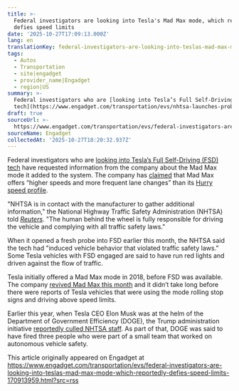 ```yaml
---
title: >-
  Federal investigators are looking into Tesla's Mad Max mode, which reportedly
  defies speed limits
date: '2025-10-27T17:09:13.000Z'
lang: en
translationKey: federal-investigators-are-looking-into-teslas-mad-max-mode-w
tags:
  - Autos
  - Transportation
  - site|engadget
  - provider_name|Engadget
  - region|US
summary: >-
  Federal investigators who are [looking into Tesla’s Full Self-Driving (FSD)
  tech](https://www.engadget.com/transportation/evs/nhtsa-launches-probe-into-teslas-f...
draft: true
sourceUrl: >-
  https://www.engadget.com/transportation/evs/federal-investigators-are-looking-into-teslas-mad-max-mode-which-reportedly-defies-speed-limits-170913959.html?src=rss
sourceName: Engadget
collectedAt: '2025-10-27T18:20:32.937Z'
---
```

Federal investigators who are [looking into Tesla’s Full Self-Driving (FSD) tech](https://www.engadget.com/transportation/evs/nhtsa-launches-probe-into-teslas-full-self-driving-tech-141102274.html) have requested information from the company about the Mad Max mode it added to the system. The company has [claimed](https://electrek.co/2025/10/16/tesla-mad-max-full-self-driving-mode-ignores-speed-limits/) that Mad Max offers “higher speeds and more frequent lane changes” than its [Hurry speed profile](https://www.tesla.com/ownersmanual/modely/en_us/GUID-2CB60804-9CEA-4F4B-8B04-09B991368DC5.html).

"NHTSA is in contact with the manufacturer to gather additional information," the National Highway Traffic Safety Administration (NHTSA) told [_Reuters_](https://www.reuters.com/business/autos-transportation/us-agency-asking-tesla-about-mad-max-driver-assistance-mode-2025-10-24/). "The human behind the wheel is fully responsible for driving the vehicle and complying with all traffic safety laws."

When it opened a fresh probe into FSD earlier this month, the NHTSA said the tech had "induced vehicle behavior that violated traffic safety laws.” Some Tesla vehicles with FSD engaged are said to have run red lights and driven against the flow of traffic.

Tesla initially offered a Mad Max mode in 2018, before FSD was available. The company [revived Mad Max this month](https://www.engadget.com/tesla-reintroduces-mad-max-full-self-driving-mode-that-breaks-speed-limits-190659583.html) and it didn’t take long before there were reports of Tesla vehicles that were using the mode rolling stop signs and driving above speed limits.

Earlier this year, when Tesla CEO Elon Musk was at the helm of the Department of Government Efficiency (DOGE), the Trump administration initiative [reportedly culled NHTSA staff](http://engadget.com/transportation/elon-musks-doge-reportedly-cuts-staff-at-agency-that-regulates-elon-musks-tesla-173618858.html). As part of that, DOGE was said to have fired three people who were part of a small team that worked on autonomous vehicle safety.

This article originally appeared on Engadget at https://www.engadget.com/transportation/evs/federal-investigators-are-looking-into-teslas-mad-max-mode-which-reportedly-defies-speed-limits-170913959.html?src=rss
